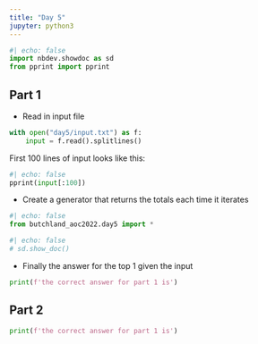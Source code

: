 ```yaml
---
title: "Day 5"
jupyter: python3
---
```


```python
#| echo: false
import nbdev.showdoc as sd
from pprint import pprint
```

## Part 1

* Read in input file 
```python
with open("day5/input.txt") as f:
    input = f.read().splitlines()
```
First 100 lines of input looks like
this:

```python
#| echo: false
pprint(input[:100])
```

* Create a generator that returns the totals each time it iterates

```python
#| echo: false
from butchland_aoc2022.day5 import *

```


```python
#| echo: false
# sd.show_doc()
```

* Finally the answer for the top 1 given the input

```python

print(f'the correct answer for part 1 is')
```

## Part 2

```python
print(f'the correct answer for part 1 is')
```


